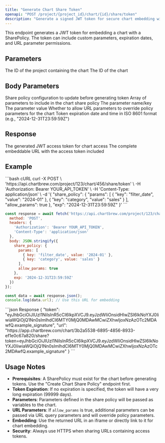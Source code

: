 ```yaml
---
title: "Generate Chart Share Token"
openapi: "POST /project/{project_id}/chart/{id}/share/token"
description: "Generate a signed JWT token for secure chart embedding with optional parameters and expiration"
---
```


This endpoint generates a JWT token for embedding a chart with a SharePolicy. The token can include custom parameters, expiration dates, and URL parameter permissions.

## Parameters

<ParamField path="project_id" type="string" required>
  The ID of the project containing the chart
</ParamField>

<ParamField path="id" type="string" required>
  The ID of the chart
</ParamField>

## Body Parameters

<ParamField body="share_policy" type="object">
  Share policy configuration to update before generating token
  <Expandable title="Share Policy Object">
    <ParamField body="params" type="array">
      Array of parameters to include in the chart share policy
      <Expandable title="Parameter Object">
        <ParamField body="key" type="string">
          The parameter name/key
        </ParamField>
        <ParamField body="value" type="string">
          The parameter value
        </ParamField>
      </Expandable>
    </ParamField>
    <ParamField body="allow_params" type="boolean">
      Whether to allow URL parameters to override policy parameters for the chart
    </ParamField>
  </Expandable>
</ParamField>

<ParamField body="exp" type="string">
  Token expiration date and time in ISO 8601 format (e.g., "2024-12-31T23:59:59Z")
</ParamField>

## Response

<ResponseField name="token" type="string">
  The generated JWT access token for chart access
</ResponseField>

<ResponseField name="url" type="string">
  The complete embeddable URL with the access token included
</ResponseField>

## Example

<RequestExample>
```bash cURL
curl -X POST \
  'https://api.chartbrew.com/project/123/chart/456/share/token' \
  -H 'Authorization: Bearer YOUR_API_TOKEN' \
  -H 'Content-Type: application/json' \
  -d '{
    "share_policy": {
      "params": [
        {
          "key": "filter_date",
          "value": "2024-01"
        },
        {
          "key": "category",
          "value": "sales"
        }
      ],
      "allow_params": true
    },
    "exp": "2024-12-31T23:59:59Z"
  }'
```

```javascript JavaScript
const response = await fetch('https://api.chartbrew.com/project/123/chart/456/share/token', {
  method: 'POST',
  headers: {
    'Authorization': 'Bearer YOUR_API_TOKEN',
    'Content-Type': 'application/json'
  },
  body: JSON.stringify({
    share_policy: {
      params: [
        { key: 'filter_date', value: '2024-01' },
        { key: 'category', value: 'sales' }
      ],
      allow_params: true
    },
    exp: '2024-12-31T23:59:59Z'
  })
});

const data = await response.json();
console.log(data.url); // Use this URL for embedding
```
</RequestExample>

<ResponseExample>
```json Response
{
  "token": "eyJhbGciOiJIUzI1NiIsInR5cCI6IkpXVCJ9.eyJzdWIiOnsidHlwZSI6IkNoYXJ0IiwiaWQiOjQ1Nn0sImlhdCI6MTY0MjQ0MDAwMCwiZXhwIjoxNzAzOTc2MDAwfQ.example_signature",
  "url": "https://app.chartbrew.com/chart/3b2a5538-6895-4856-8933-ef1e0c67a820/share?token=eyJhbGciOiJIUzI1NiIsInR5cCI6IkpXVCJ9.eyJzdWIiOnsidHlwZSI6IkNoYXJ0IiwiaWQiOjQ1Nn0sImlhdCI6MTY0MjQ0MDAwMCwiZXhwIjoxNzAzOTc2MDAwfQ.example_signature"
}
```
</ResponseExample>

## Usage Notes

- **Prerequisites**: A SharePolicy must exist for the chart before generating tokens. Use the "Create Chart Share Policy" endpoint first.
- **Token Expiration**: If no expiration is specified, the token will have a very long expiration (99999 days).
- **Parameters**: Parameters defined in the share policy will be passed as variables to the chart.
- **URL Parameters**: If `allow_params` is true, additional parameters can be passed via URL query parameters and will override policy parameters.
- **Embedding**: Use the returned URL in an iframe or directly link to it for chart embedding.
- **Security**: Always use HTTPS when sharing URLs containing access tokens.
